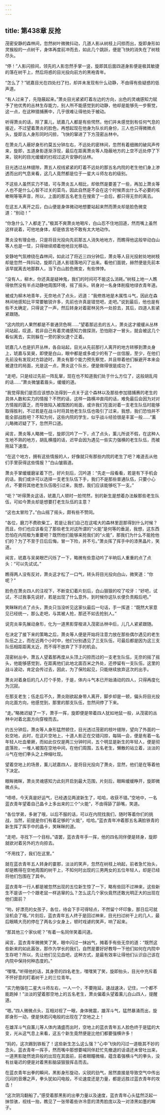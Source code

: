 ```yaml
---
---
---
```

title: 第438章 反抢
---



茂密安静的森林间，忽然树叶微微抖动，几道人影从树枝上闪掠而出，旋即身形如灵猴般的一点树干，身体再度前冲而去，如此几个跳跃，便是飞快的消失在了树枝尽头。

“停！”人影闪掠间，领先的人影忽然手掌一竖，旋即其后面四道身影便是极其敏捷的落在树干上，然后将惑的目光投向前方的黑袍青年。

“怎么了？”琥嘉目光在四处扫了扫，却并未发现有什么动静，不由得有些疑惑的低声道。

“有人过来了，先隐蔽起来。”萧炎目光紧紧盯着左边的方向，出色的灵魂感知力赋予了他优秀的丛林生存能力，别人所不能感觉到的动静，他却是能够先一步察觉，这一点，在这种猎捕赛中，几乎很难让得他处于被动。

听得萧炎的话，除了薰儿，琥嘉几人都是有些愕然，他们并未感觉到有任何气息的接近，不过望着萧炎的脸色，再想起现在他身为队长的身份，三人也只得微微点头，旋即五人身形同时闪掠，飞快的窜进了下方茂密丛林中。

在萧炎几人蔽好身形约莫五分钟左右，不远处的密林间，忽然有着细微的破风声传来，旋即，五道身影逐渐浮现，最后在距离萧炎等人隐蔽地方的上空不远处停了下来，锐利的目光缓缓的扫视过这片安静的丛林。

目光透过丛林缝隙，萧五人视线紧紧的盯着不远处的那五名内院的老生他们身上渗透而出的气息来看，这几人竟然都是位于一星大斗师左右的级别。

不这些人虽然实力不错，可与萧炎五人相比，却依然是要差了一些，再加上萧炎等人也不是什么心智不过关的菜鸟，因此自然是不会在这个时候弄出什么不必要的咳嗽啊等等声音，所以，上面的那五名老生在搜索了一会后，都只得无奈的离去。

在这五人离开之后，白山便是身体微动地想要站起来然而萧炎却是脸色微变道：“别动！”

“你急什么？人都走了。”极其不爽萧炎地喝斥，白山忍不住地回道，然而嘴上虽然这样说着，可他地身体，却是依言地不敢有太大地动作。

萧炎没有理会他，只是将目光投向先前那五人消失地地方，而瞧得他这般举动白山等人也是一怔，只得继续顺着他地目光移动。

安静地气氛缭绕在森林间，如此过了将近三四分钟后，萧炎等人目光投射处地树枝却是忽然一阵抖动，旋即几道人影错落地闪了出来。看他们面貌，赫然便是先前本该早就离去地那群人，当下白山脸色微变，有些悻悻。

“没有人，柳木，你还真是疑神鬼，我们的时间可不能这么消耗。”树枝上地一人瞧得依然没有半点动静地周围环境，摇了摇头。转身对一名身体削瘦地绿衣青年道。

被成为柳木地青年，无奈地点了点头，迟道：“我修炼地是木属性斗气，因此在森林间地感知比平常要敏锐许多，先前也许真是错觉吧，走吧。”说到最后，他也是有些不太确定，只得说了一声，然后转身对着密林另外一处掠去，其后，四道人影紧紧跟随。

“这内院的人果然都是不普通货色啊……”望着那远去的五人，萧炎这才缓缓从丛林间站起，叹道，若非自己有着灵魂感知力做探测，恐怕刚才一冒头，就会被这几个看似离去，实则躲在一旁的家伙逮个正着。

琥嘉几人也是扒开丛林，各自站起，目光从先前那行人离开的地方转移到萧炎身上，琥嘉与吴昊，即使是白山，眼中都是或多或少的有了一丝信服，至少，在他们先前没有发现对方踪迹时，萧炎有那个能力预先察觉，并且带着他们躲避开本来会被逮住的局面，光是这一点，萧炎这个队长，便是做得很是成功了。

“走吧，只是经过先前一阵乱窜，现在也不知道我们处于什么方位了，这般胡乱闯的话……”萧炎微皱着眉头，缓缓的道。

“我觉得我们是否应该想办法得到一点关于这个森林以及那些参加猎捕赛的老生的具体人数和实力的情报？不然的话，这样一路横冲直闯的话，难免最后会因为对对方情报的匮乏，而导致陷入被围困的局面，或许我们在面对着一支老生队伍时能够取得胜利，不过若是在战斗时将其他老生队伍也吸引了过来，我想，我们恐怕并不能全部战胜吧？不知为何，这些内院的学生，似乎战斗经验很是丰富一般……”薰儿略微迟疑了下，忽然开口道。

闻言，萧炎等人略微一怔，旋即沉吟了一下，点了点头，薰儿所说不假，在这种人生地不熟的地方，胡乱横撞的话，迟早会因为遇见一些实力强横的老生队伍，而被拖延下速度。

“在这个地方，拥有这些情报的人，好像就只有那些内院的老生了吧？难道去从他们手里获得这些情报？”白山皱眉道。

萧炎手掌缓缓磨挲着下巴，好片刻后，沉吟道：“先走一段看看，若是有下手机会的话，我们或许可以选择一支老生队伍下手，我们不是那些普通队伍，只要小心点，不要将其他老生队伍吸引过来，我想，我们应该能够吃下一支。”

“呃？”听得萧炎这话，琥嘉几人顿时一脸愕然，别的新生是想着办法躲那些老生队伍，可如今萧炎却是想要打老生队伍的主意？

“这也太冒险了。”白山摇了摇头，颇有些不赞同。

“各位，磨刀不费砍柴工，若是让我们自己在这喏大的森林里逛那得到什么时候？而且，你们也应该看见了那些老生对这所谓的“火能”是何等的垂涎，我想，这东西恐怕在内院极为重要吧？既然他们能够来抢我们的“火能”，那我们为什么不能抢他们的？为了不至于日后后悔，冒一下险，并不亏。”萧炎挥了挥手中的漆黑晶片，笑道。

闻言，琥嘉与吴昊眼芒闪烁了一下，略微有些意动吟了半晌后人重重的点了点头：“可以先试试。”

瞧得两人没有反对，萧炎这才松了一口气，转头将目光投向白山，微笑道：“你呢？”

脸色在萧炎四人的注视下，不断变幻着片刻后，白山狠狠的咬了咬牙：“好吧，试试，不过我事先说好，若是出现了什么意外，到时候你这队长便负责殿后吧。”

笑眯眯的点了点头，萧炎只当没听见这家伙最后一句话，手一挥道：“既然大家意见已经统一，那么走吧，与其被人抢，那还不如去抢别人。”

说完炎率先展动身形，化为一道黑影穿梭进入茂密丛林中后，儿几人紧紧跟随。

在决定了接下来的策略之后，萧炎等人便是开始将注意力放在那些偶尔遇见的老生队伍之上，而在近两个小时中，他们分别遇见了三支队伍，可最后都是因为这三支队伍相距距离太近，而不得不放弃了下手的机会。

茂密树丛中，萧五人望着那再度从头顶上闪掠而过的一支老生队伍，无奈的摇了摇头，他能够感觉到，在距离他们此地北面百米之外处，还停留有一支队伍，这里的战斗波动，肯定会传过去，因此，为了保险起见，只能继续放弃这次的出手。

萧炎对着身后的几人打个手势，于是，体内斗气本已开始涌动的四人，只得再度化为沉寂。

在那支老生；伍走后不久，萧炎刚欲起身带人离开，脚步却是一顿，偏头将目光投向北面方向，他感觉到，那里的那支队伍，忽然间停了下来。

“走。”略微迟疑了一下，萧手一挥，旋即便是带着四人犹如地鼠一般，从茂密的丛林中对着北面方向穿梭而去。

约五分钟后，萧炎等人身形猛然顿住，目光透过茂密的枝叶缝隙，望向了外面的一处空地，此时，在这片空地上，十道人影正在交错闪掠，每隔一会，便是有着一名年轻人吐血晕厥，而如此仅仅是两三分钟时间，五个明显是新生的年轻人，便是彻底落败，一堆人被围在空地中间，在他们周围，五名老生，懒散的站立着，淡淡的斗气在他们拳头之上伸缩吐现。

望着空地上的场景，薰儿琥嘉四人，是将目光投向了萧炎，显然，他们是在等着他下决定。

眼眸微眯，萧炎灵魂感知力此刻开启到最大范围，片刻后，眼眸缓缓睁开，旋即微微点头。

“啧啧，今天真是好运气，已经遇见两波新生了，哈哈，收获不错。”空地中，一名蓝衣青年望着自己晶卡上多出来的三个“火能”，不由得舔了舔嘴，笑道。

“各位学弟，多谢了哦，以后不服的话，可以在内院找我们，随时等着你们的挑战，当然，前提是你们有着足够的“火能”，哈哈。”蓝衣青年冲着那五名满脸铁青的新生挥了挥手中的晶卡，笑眯眯的道。

“走吧，寻找下一个目标。”语罢，蓝衣青年手一挥，他的四名同伴便是转身，旋即就欲对着另外的方向掠去。

“不用找了，我们在这里。”

就在蓝衣青年五人转身的霎那，淡淡的笑声，忽然在树枝上响起，前者急忙抬头，却是瞧得在空地周围的树干上，不知何时出现的三男两女的五位年轻人，却是已经将他们包围在了其中。

蓝衣青年一行人都是被忽然出现的五位新生惊了一下，略有些回不过神来，这些新生不是该一个个跟老鼠一样逃窜的么？怎么这几个家伙竟然还敢光明正大的出现在他们面前？

“哟，好漂亮的女孩子，各位，待会下手可得轻点，不然留个坏印象，那日后可就没机会了哦。”片刻后，蓝衣青年五人终于是回过神来，目光扫过树干上的几人，最后眼睛大亮的停在了两名少女身上，顿时戏谑的笑声，响了起来。

“那其他三个家伙呢？”有着一名同伴笑着问道。

闻言，蓝衣青年微微笑了笑，眼中闪过一抹凶气，摊着手有些无奈的道：“既然这些新来的如此嚣张，那作为学长的我们，自然是要好好教导一下他们如何在内院中生存吧？所以，先让他们见见血吧，这种方式，是最有效率让得他们认识自己该在内院中保持何种态度的。”

“嘿嘿。”听得他的话，其身旁的四名老生，嘿嘿笑了笑，旋即抬头，目光中充斥着不怀好意的盯着树干上的三位青年。

“实力勉强在二星大斗师左右，一人一个，不要拖延，速战速决，记住，一个都不能跑掉！”淡淡的望着那空地上的五名老生，萧炎偏着头望着薰儿白山四人，提醒道。

“嗯。”四人微微点头，互相对视了一眼，身体微震，雄浑斗气，猛然暴涌而出，旋即身形一动，便是快若闪电般的出现在了空地之上！

在雄浑斗气自薰儿等人体内涌盛而出时，空地上的蓝衣青年五人脸色终于是猛的大变，光从这气息上来看，这五个新生竟然便是比他们都要强横许多！

“妈的，这次踢到铁板了！这些新生怎么这么强？”心中飞快的闪过一道极其不妙的念头，蓝衣青年一挥手，然而嘴中那想要喊同伴赶忙先撤退的话语还未曾吐出来，一道黑影陡然诡异般的出现在其面前，前者眼瞳微缩，蕴含着强横斗气的拳头，没有丝毫迟的便是对着黑影脑袋狠狠挥击而去。

在蓝衣青年出拳的瞬间，黑影身形旋动，尖锐的劲气，居然直接是导致空气中传出沉闷的音爆之声，拳头犹如闪电般，不论速度还是力量，都是远胜过蓝衣青年的攻击！

“这次阴沟翻船了。”感受着那黑影的出拳力量以及速度，蓝衣青年心头猛然泛起一抹惊骇，视线一抬，瞧见了一张带着些许冷意的清秀脸庞以及一对漆黑如墨的眸子。